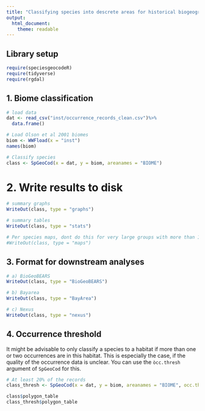 ```yaml
---
title: "Classifying species into descrete areas for historical biogeography"
output: 
  html_document:
    theme: readable
---
```


## Library setup
```r
require(speciesgeocodeR)
require(tidyverse)
require(rgdal)
```

## 1. Biome classification
```r
# load data
dat <- read_csv("inst/occurrence_records_clean.csv")%>%
  data.frame()

# Load Olson et al 2001 biomes
biom <- WWFload(x = "inst")
names(biom)

# Classify species
class <- SpGeoCod(x = dat, y = biom, areanames = "BIOME")

```

# 2. Write results to disk
```r
# summary graphs
WriteOut(class, type = "graphs")

# summary tables
WriteOut(class, type = "stats")

# Per species maps, dont do this for very large groups with more than 100 species
#WriteOut(class, type = "maps")

```

## 3. Format for downstream analyses
```r
# a) BioGeoBEARS
WriteOut(class, type = "BioGeoBEARS")

# b) Bayarea
WriteOut(class, type = "BayArea")

# c) Nexus
WriteOut(class, type = "nexus")
```

## 4. Occurrence threshold
It might be advisable to only classify a species to a habitat if more than one or two occurrences are in this habitat. This is especially the case, if the quality of the occurrence data is unclear. You can use the `òcc.thresh` argument of `SpGeoCod` for this.

```r
# At least 20% of the records
class_thresh <- SpGeoCod(x = dat, y = biom, areanames = "BIOME", occ.thresh = 10)

class$polygon_table
class_thresh$polygon_table

```
